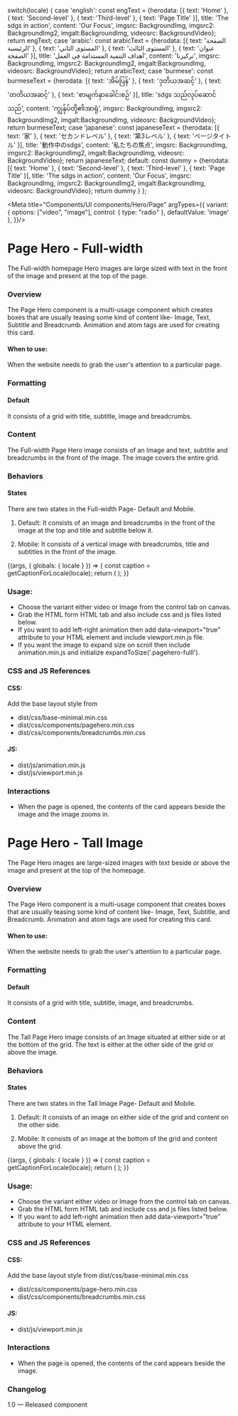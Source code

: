 

  switch(locale) {
    case 'english': const engText = {herodata: [{
      text: 'Home'
    },
    {
      text: 'Second-level'
    },
    {
      text: 'Third-level'
    },
    {
      text: 'Page Title'
    }],
    title: 'The sdgs in action',
    content: 'Our Focus',
    imgsrc: BackgroundImg,
    imgsrc2: BackgroundImg2,
    imgalt:BackgroundImg,
    videosrc: BackgroundVideo}; return engText;
    case 'arabic': const arabicText = {herodata: [{
     text: 'الصفحة الرئيسية'
    },
    {
      text: 'المستوى الثاني'
    },
    {
      text: 'المستوى الثالث'
    },
    {
      text: 'عنوان الصفحة'
    }],
    title: 'أهداف التنمية المستدامة في العمل',
    content: 'تركيزنا',
    imgsrc: BackgroundImg,
    imgsrc2: BackgroundImg2,
    imgalt:BackgroundImg,
    videosrc: BackgroundVideo}; return arabicText;
    case 'burmese': const burmeseText = {herodata: [{
      text: 'အိမ်ပြန်'
    },
    {
      text: 'ဒုတိယအဆင့်'
    },
    {
      text: 'တတိယအဆင့်'
    },
    {
      text: 'စာမျက်နှာခေါင်းစဉ်'
    }],
    title: 'sdgs သည်လုပ်ဆောင်သည်',
    content: 'ကျွန်ုပ်တို့၏အာရုံ',
    imgsrc: BackgroundImg,
    imgsrc2: BackgroundImg2,
    imgalt:BackgroundImg,
    videosrc: BackgroundVideo}; return burmeseText;
    case 'japanese': const japaneseText = {herodata: [{
      text: '家'
    },
    {
      text: 'セカンドレベル'
    },
    {
      text: '第3レベル'
    },
    {
      text: 'ページタイトル'
    }],
    title: '動作中のsdgs',
    content: '私たちの焦点',
    imgsrc: BackgroundImg,
    imgsrc2: BackgroundImg2,
    imgalt:BackgroundImg,
    videosrc: BackgroundVideo}; return japaneseText;
    default:
      const dummy =  {herodata: [{
      text: 'Home'
    },
    {
      text: 'Second-level'
    },
    {
      text: 'Third-level'
    },
    {
      text: 'Page Title'
    }],
    title: 'The sdgs in action',
    content: 'Our Focus',
    imgsrc: BackgroundImg,
    imgsrc2: BackgroundImg2,
    imgalt:BackgroundImg,
    videosrc: BackgroundVideo};
    return dummy
  }
};

<Meta title="Components/UI components/Hero/Page"
  argTypes={{
    variant: {
      options: ["video", "image"],
      control: { type: "radio" },
      defaultValue: 'image'
    },
  }}/>

# Page Hero - Full-width

The Full-width homepage Hero images are large sized with text in the front of the image and present at the top of the page.

### Overview
The Page Hero component is a multi-usage component  which creates boxes that are usually teasing some kind of content like- Image, Text, Subtitle and Breadcrumb. Animation and atom tags are used for creating this card.

#### When to use:

When the website needs to grab the user's attention to a particular page.

### Formatting

#### Default
It consists of a grid with title, subtitle, image and breadcrumbs.

### Content
The Full-width Page Hero image consists of an Image and text, subtitle and breadcrumbs in the front of the image. The image covers the entire grid.

### Behaviors

#### States 
There are two states in the Full-width Page- Default and Mobile.
1. Default: It consists of an image and breadcrumbs in the front of the image at the top and title and subtitle below it. 

2. Mobile: It consists of a vertical image with breadcrumbs, title and subtitles in the front of the image.

<Canvas>
  <Story name="Page hero - full-width">
    {(args, { globals: { locale } }) => {
      const caption = getCaptionForLocale(locale);
      return (
        <PageHero data={caption.herodata} title={caption.title} content={caption.content} active={'white'} imgsrc={caption.imgsrc} imgalt={caption.imgalt} {...args}
        ></PageHero>
      );
    }}
  </Story>
</Canvas>

### Usage:
- Choose the variant either video or Image from the control tab on canvas.
- Grab the HTML form HTML tab and also include css and js files listed below.
- If you want to add left-right animation then add data-viewport=”true” attribute to your HTML element and include viewport.min.js file.
- If you want the image to expand size on scroll then include animation.min.js and initialize expandToSize('.pagehero-fulll').

### CSS and JS References

#### CSS:
Add the base layout style from 

- dist/css/base-minimal.min.css
- dist/css/components/pagehero.min.css
- dist/css/components/breadcrumbs.min.css

#### JS:

- dist/js/animation.min.js
- dist/js/viewport.min.js

### Interactions
- When the page is opened, the contents of the card appears beside the image and the image zooms in. 

<Anchor storyId='components-ui-components-hero--page-hero-tall-image'></Anchor>

# Page Hero - Tall Image

The Page Hero images are large-sized images with text beside or above the image and present at the top of the homepage. 

### Overview
The Page Hero component is a multi-usage component that creates boxes that are usually teasing some kind of content like- Image, Text, Subtitle, and Breadcrumb. Animation and atom tags are used for creating this card.

#### When to use:

When the website needs to grab the user's attention to a particular page.

### Formatting

#### Default
It consists of a grid with title, subtitle, image, and breadcrumbs.

### Content
The Tall Page Hero image consists of an Image situated at either side or at the bottom of the grid. The text is either at the other side of the grid or above the image.

### Behaviors

#### States 
There are two states in the Tall Image Page- Default and Mobile.
1. Default: It consists of an image on either side of the grid and content on the other side.

2. Mobile: It consists of an image at the bottom of the grid and content above the grid.

<Canvas>
<Story name="Page hero - tall image">
  {(args, { globals: { locale } }) => {
    const caption = getCaptionForLocale(locale);
    return (
      <PageHeroOption data={caption.herodata} title={caption.title} content={caption.content} active={'default'} imgsrc={caption.imgsrc} imgsrc2={caption.imgsrc2} imgalt={caption.imgalt} videosrc={caption.videosrc} {...args}
      ></PageHeroOption>
    );
  }}
</Story>
</Canvas>

### Usage:
- Choose the variant either video or Image from the control tab on canvas.
- Grab the HTML form HTML tab and include css and js files listed below.
- If you want to add left-right animation then add data-viewport=”true” attribute to your HTML element.

### CSS and JS References

#### CSS:

Add the base layout style from dist/css/base-minimal.min.css
- dist/css/components/page-hero.min.css
- dist/css/components/breadcrumbs.min.css

#### JS:
- dist/js/viewport.min.js

### Interactions
- When the page is opened, the contents of the card appears beside the image. 

### Changelog
1.0 — Released component
